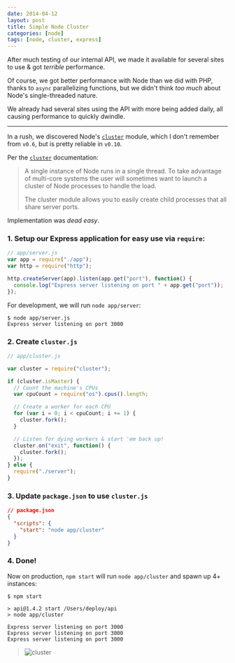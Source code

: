 ```yaml
---
date: 2014-04-12
layout: post
title: Simple Node Cluster
categories: [node]
tags: [node, cluster, express]
---
```


After much testing of our internal API, we made it available for several sites to use & got _terrible_ performance.

Of course, we got better performance with Node than we did with PHP, thanks to `async` parallelizing functions, but we didn't think _too much_ about Node's
single-threaded nature.

We already had several sites using the API with more being added daily, all causing performance to quickly dwindle.

---

In a rush, we discovered Node's [`cluster`][cluster] module, which I don't remember from `v0.6`, but is pretty reliable in `v0.10`.

Per the [`cluster`][cluster] documentation:

> A single instance of Node runs in a single thread. To take advantage of
> multi-core systems the user will sometimes want to launch a cluster of
> Node processes to handle the load.
>
> The cluster module allows you to easily create child processes that all
> share server ports.

Implementation was _dead easy_.

### 1. Setup our Express application for easy use via `require`:

```js
// app/server.js
var app = require("./app");
var http = require("http");

http.createServer(app).listen(app.get("port"), function() {
  console.log("Express server listening on port " + app.get("port"));
});
```

For development, we will run `node app/server`:

```shell
$ node app/server.js
Express server listening on port 3000
```

### 2. Create `cluster.js`

```js
// app/cluster.js

var cluster = require("cluster");

if (cluster.isMaster) {
  // Count the machine's CPUs
  var cpuCount = require("os").cpus().length;

  // Create a worker for each CPU
  for (var i = 0; i < cpuCount; i += 1) {
    cluster.fork();
  }

  // Listen for dying workers & start 'em back up!
  cluster.on("exit", function() {
    cluster.fork();
  });
} else {
  require("./server");
}
```

### 3. Update `package.json` to use `cluster.js`

```json
// package.json
{
  "scripts": {
    "start": "node app/cluster"
  }
}
```

### 4. Done!

Now on production, `npm start` will run `node app/cluster` and spawn up 4+ instances:

```shell
$ npm start

> api@1.4.2 start /Users/deploy/api
> node app/cluster

Express server listening on port 3000
Express server listening on port 3000
Express server listening on port 3000
```

> ![cluster](/images/node/cluster.png)

[cluster]: http://nodejs.org/api/cluster.html
